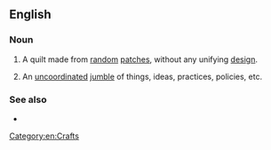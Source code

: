 {{also|crazyquilt}}

==English==

===Noun===
{{en-noun}}

# A quilt made from [[random]] [[patch]]es, without any unifying [[design]].
# {{lb|en|figuratively|by extension}} An [[uncoordinated]] [[jumble]] of things, ideas, practices, policies, etc.

===See also===
* {{l|en|patchwork quilt}}

[[Category:en:Crafts]]